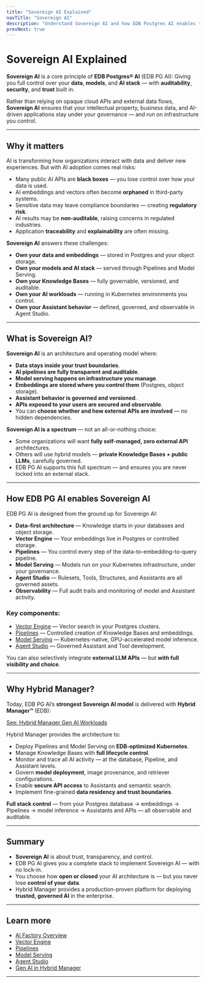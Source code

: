 ```yaml
---
title: "Sovereign AI Explained"
navTitle: "Sovereign AI"
description: "Understand Sovereign AI and how EDB Postgres AI enables trusted, governed AI solutions — with your data, in your control."
prevNext: true
---
```


# Sovereign AI Explained

**Sovereign AI** is a core principle of **EDB Postgres® AI** (EDB PG AI):
Giving you full control over your **data**, **models**, and **AI stack** — with **auditability**, **security**, and **trust** built in.

Rather than relying on opaque cloud APIs and external data flows, **Sovereign AI** ensures that your intellectual property, business data, and AI-driven applications stay under your governance — and run on infrastructure you control.

* * *

## Why it matters

AI is transforming how organizations interact with data and deliver new experiences.
But with AI adoption comes real risks:

-   Many public AI APIs are **black boxes** — you lose control over how your data is used.
-   AI embeddings and vectors often become **orphaned** in third-party systems.
-   Sensitive data may leave compliance boundaries — creating **regulatory risk**.
-   AI results may be **non-auditable**, raising concerns in regulated industries.
-   Application **traceability** and **explainability** are often missing.

**Sovereign AI** answers these challenges:

-   **Own your data and embeddings** — stored in Postgres and your object storage.
-   **Own your models and AI stack** — served through Pipelines and Model Serving.
-   **Own your Knowledge Bases** — fully governable, versioned, and auditable.
-   **Own your AI workloads** — running in Kubernetes environments you control.
-   **Own your Assistant behavior** — defined, governed, and observable in Agent Studio.

* * *

## What is Sovereign AI?

**Sovereign AI** is an architecture and operating model where:

-   **Data stays inside your trust boundaries**.
-   **AI pipelines are fully transparent and auditable**.
-   **Model serving happens on infrastructure you manage**.
-   **Embeddings are stored where you control them** (Postgres, object storage).
-   **Assistant behavior is governed and versioned**.
-   **APIs exposed to your users are secured and observable**.
-   You can **choose whether and how external APIs are involved** — no hidden dependencies.

**Sovereign AI is a spectrum** — not an all-or-nothing choice:

-   Some organizations will want **fully self-managed, zero external API** architectures.
-   Others will use hybrid models — **private Knowledge Bases + public LLMs**, carefully governed.
-   EDB PG AI supports this full spectrum — and ensures you are never locked into an external stack.

* * *

## How EDB PG AI enables Sovereign AI

EDB PG AI is designed from the ground up for Sovereign AI:

-   **Data-first architecture** — Knowledge starts in your databases and object storage.
-   **Vector Engine** — Your embeddings live in Postgres or controlled storage.
-   **Pipelines** — You control every step of the data-to-embedding-to-query pipeline.
-   **Model Serving** — Models run on your Kubernetes infrastructure, under your governance.
-   **Agent Studio** — Rulesets, Tools, Structures, and Assistants are all governed assets.
-   **Observability** — Full audit trails and monitoring of model and Assistant activity.

### Key components:

-   [Vector Engine](/edb-postgres-ai/latest/ai-factory/vector-engine/) — Vector search in your Postgres clusters.
-   [Pipelines](/edb-postgres-ai/latest/ai-factory/pipeline/) — Controlled creation of Knowledge Bases and embeddings.
-   [Model Serving](/edb-postgres-ai/latest/ai-factory/model/serving/) — Kubernetes-native, GPU-accelerated model inference.
-   [Agent Studio](/edb-postgres-ai/latest/ai-factory/gen-ai/agent-studio/) — Governed Assistant and Tool development.

You can also selectively integrate **external LLM APIs** — but **with full visibility and choice**.

* * *

## Why Hybrid Manager?

Today, EDB PG AI’s **strongest Sovereign AI model** is delivered with **Hybrid Manager™** (EDB):

[See: Hybrid Manager Gen AI Workloads](../../gen-ai/)

Hybrid Manager provides the architecture to:

-   Deploy Pipelines and Model Serving on **EDB-optimized Kubernetes**.
-   Manage Knowledge Bases with **full lifecycle control**.
-   Monitor and trace all AI activity — at the database, Pipeline, and Assistant levels.
-   Govern **model deployment**, image provenance, and retriever configurations.
-   Enable **secure API access** to Assistants and semantic search.
-   Implement fine-grained **data residency and trust boundaries**.

**Full stack control** — from your Postgres database → embeddings → Pipelines → model inference → Assistants and APIs — all observable and auditable.

* * *

## Summary

-   **Sovereign AI** is about trust, transparency, and control.
-   EDB PG AI gives you a complete stack to implement Sovereign AI — with no lock-in.
-   You choose how **open or closed** your AI architecture is — but you never lose **control of your data**.
-   Hybrid Manager provides a production-proven platform for deploying **trusted, governed AI** in the enterprise.

* * *

## Learn more

-   [AI Factory Overview](/edb-postgres-ai/latest/ai-factory/)
-   [Vector Engine](/edb-postgres-ai/latest/ai-factory/vector-engine/)
-   [Pipelines](/edb-postgres-ai/latest/ai-factory/pipeline/)
-   [Model Serving](/edb-postgres-ai/latest/ai-factory/model/serving/)
-   [Agent Studio](/edb-postgres-ai/latest/ai-factory/gen-ai/agent-studio/)
-   [Gen AI in Hybrid Manager](../../../hybrid-manager/ai-factory/gen-ai/)

* * *
